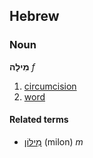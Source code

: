 ==Hebrew==
===Noun===
'''מִילָה''' ''f''

# [[circumcision]]
# [[word]]

====Related terms====
*[[מילון|מִילּוֹן]] (milon) ''m''